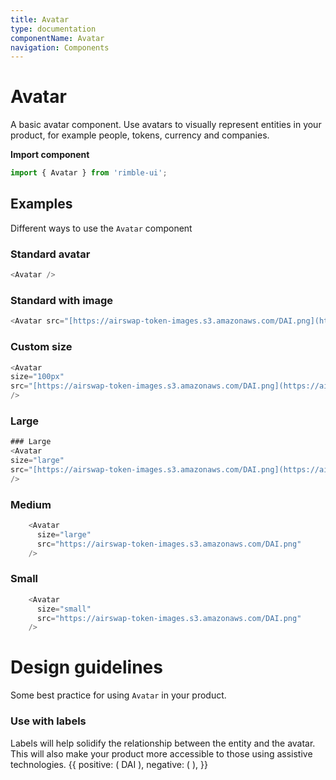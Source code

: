 ```yaml
---
title: Avatar
type: documentation
componentName: Avatar
navigation: Components
---
```





# Avatar

A basic avatar component. Use avatars to visually represent entities in your product, for example people, tokens, currency and companies.

**Import component**

```jsx
import { Avatar } from 'rimble-ui';
```

## Examples

Different ways to use the `Avatar` component

### Standard avatar

<Avatar />

```js is=react-live
<Avatar />
```

### Standard with image

<Avatar src="[https://airswap-token-images.s3.amazonaws.com/DAI.png](https://airswap-token-images.s3.amazonaws.com/DAI.png)" />

```js is=react-live
<Avatar src="[https://airswap-token-images.s3.amazonaws.com/DAI.png](https://airswap-token-images.s3.amazonaws.com/DAI.png)" />
```

### Custom size

<Avatar
size="100px"
src="[https://airswap-token-images.s3.amazonaws.com/DAI.png](https://airswap-token-images.s3.amazonaws.com/DAI.png)"
/>

```js is=react-live
<Avatar
size="100px"
src="[https://airswap-token-images.s3.amazonaws.com/DAI.png](https://airswap-token-images.s3.amazonaws.com/DAI.png)"
/>
```

### Large

<Avatar
size="large"
src="[https://airswap-token-images.s3.amazonaws.com/DAI.png](https://airswap-token-images.s3.amazonaws.com/DAI.png)"
/>

```js is=react-live
### Large
<Avatar
size="large"
src="[https://airswap-token-images.s3.amazonaws.com/DAI.png](https://airswap-token-images.s3.amazonaws.com/DAI.png)"
/>
```

### Medium

<Avatar
size="large"
src="[https://airswap-token-images.s3.amazonaws.com/DAI.png](https://airswap-token-images.s3.amazonaws.com/DAI.png)"
/>

```js is=react-live
    <Avatar
      size="large"
      src="https://airswap-token-images.s3.amazonaws.com/DAI.png"
    />
```

### Small

<Avatar
size="small"
src="[https://airswap-token-images.s3.amazonaws.com/DAI.png](https://airswap-token-images.s3.amazonaws.com/DAI.png)"
/>

```js is=react-live
    <Avatar
      size="small"
      src="https://airswap-token-images.s3.amazonaws.com/DAI.png"
    />
```

# Design guidelines

Some best practice for using `Avatar` in your product.

### Use with labels

Labels will help solidify the relationship between the entity and the avatar. This will also make your product more accessible to those using assistive technologies.
<DoDont>
  {{
    positive: (
      <Flex>
        <Box width={1/2}>
          <Avatar
            size="medium"
            src="https://airswap-token-images.s3.amazonaws.com/DAI.png"
          />
        </Box>
        <Box>
          <Text>DAI</Text>
        </Box>
      </Flex>
    ),
    negative: (
      <Avatar
        size="medium"
        src="https://airswap-token-images.s3.amazonaws.com/DAI.png"
      />
    ),
  }}
</DoDont>
